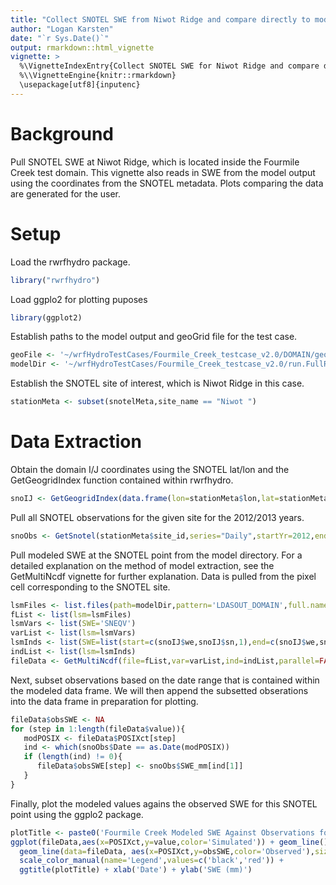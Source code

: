 ```yaml
---
title: "Collect SNOTEL SWE from Niwot Ridge and compare directly to model output"
author: "Logan Karsten"
date: "`r Sys.Date()`"
output: rmarkdown::html_vignette
vignette: >
  %\VignetteIndexEntry{Collect SNOTEL SWE for Niwot Ridge and compare directly to model output}
  %\\VignetteEngine{knitr::rmarkdown}
  \usepackage[utf8]{inputenc}
---
```


# Background
Pull SNOTEL SWE at Niwot Ridge, which is located inside the Fourmile Creek test domain. 
This vignette also reads in SWE from the model output using the coordinates from the
SNOTEL metadata. Plots comparing the data are generated for the user. 

# Setup 
Load the rwrfhydro package.
```r
library("rwrfhydro")
```

Load ggplo2 for plotting puposes
```r
library(ggplot2)
```

Establish paths to the model output and geoGrid file for the test case.
```r
geoFile <- '~/wrfHydroTestCases/Fourmile_Creek_testcase_v2.0/DOMAIN/geo_em_d01.Fourmile1km.nlcd11.nc'
modelDir <- '~/wrfHydroTestCases/Fourmile_Creek_testcase_v2.0/run.FullRouting'
```

Establish the SNOTEL site of interest, which is Niwot Ridge in this case.
```r
stationMeta <- subset(snotelMeta,site_name == "Niwot ")
```

# Data Extraction
Obtain the domain I/J coordinates using the SNOTEL lat/lon and the GetGeogridIndex function contained
within rwrfhydro.
```r
snoIJ <- GetGeogridIndex(data.frame(lon=stationMeta$lon,lat=stationMeta$lat),geoFile)
```

Pull all SNOTEL observations for the given site for the 2012/2013 years.
```r
snoObs <- GetSnotel(stationMeta$site_id,series="Daily",startYr=2012,endYr=2013)
```

Pull modeled SWE at the SNOTEL point from the model directory. For a detailed explanation
on the method of model extraction, see the GetMultiNcdf vignette for further explanation.
Data is pulled from the pixel cell corresponding to the SNOTEL site. 
```r
lsmFiles <- list.files(path=modelDir,pattern='LDASOUT_DOMAIN',full.names=TRUE)
fList <- list(lsm=lsmFiles)
lsmVars <- list(SWE='SNEQV')
varList <- list(lsm=lsmVars)
lsmInds <- list(SWE=list(start=c(snoIJ$we,snoIJ$sn,1),end=c(snoIJ$we,snoIJ$sn,1),stat='mean'))
indList <- list(lsm=lsmInds)
fileData <- GetMultiNcdf(file=fList,var=varList,ind=indList,parallel=FALSE)
```

Next, subset observations based on the date range that is contained within the modeled data
frame. We will then append the subsetted obserations into the data frame in preparation
for plotting.  
```r
fileData$obsSWE <- NA
for (step in 1:length(fileData$value)){
   modPOSIX <- fileData$POSIXct[step]
   ind <- which(snoObs$Date == as.Date(modPOSIX))
   if (length(ind) != 0){
      fileData$obsSWE[step] <- snoObs$SWE_mm[ind[1]]
   }
}
```

Finally, plot the modeled values agains the observed SWE for this SNOTEL 
point using the ggplo2 package.
```r
plotTitle <- paste0('Fourmile Creek Modeled SWE Against Observations for: ',stationMeta$site_name[1])
ggplot(fileData,aes(x=POSIXct,y=value,color='Simulated')) + geom_line() + 
  geom_line(data=fileData, aes(x=POSIXct,y=obsSWE,color='Observed'),size=1.2,linetype='dashed') +
  scale_color_manual(name='Legend',values=c('black','red')) + 
  ggtitle(plotTitle) + xlab('Date') + ylab('SWE (mm)')
```

